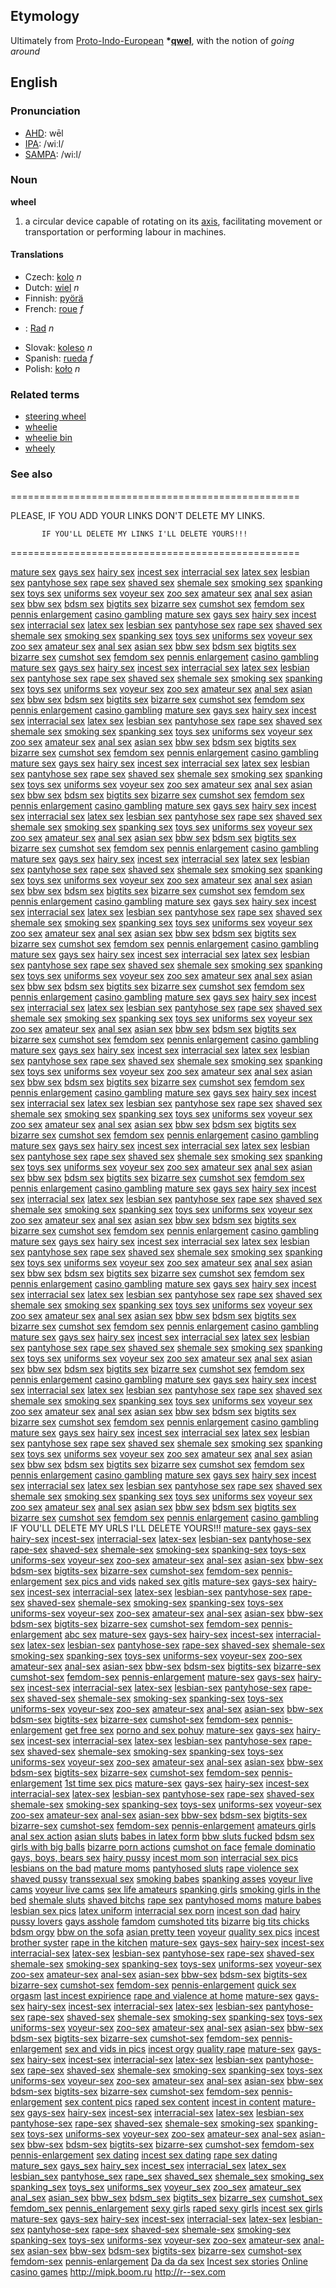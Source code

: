 ==Etymology==
Ultimately from [[Proto-Indo-European]] '''*[[qwel]]''', with the notion of ''going around''

==English==
===Pronunciation===
*[[w:AHD|AHD]]: wēl
*[[w:IPA|IPA]]: /wiːl/
*[[w:SAMPA|SAMPA]]: /wi:l/
===Noun===
'''wheel'''

#a circular device capable of rotating on its [[axis]], facilitating movement or transportation or performing labour in machines.

====Translations====
*Czech: [[kolo]]  ''n''
*Dutch: [[wiel]] ''n''
*Finnish: [[pyörä]]
*French: [[roue]] ''f''
*{{msg:de}}: [[Rad]] ''n''
*Slovak: [[koleso]]  ''n''
*Spanish: [[rueda]] ''f''
*Polish: [[koło]] ''n''

===Related terms===
*[[steering wheel]]
*[[wheelie]]
*[[wheelie bin]]
*[[wheely]]

===See also===
==================================================

PLEASE, IF YOU ADD YOUR LINKS DON'T DELETE MY LINKS.
        IF YOU'LL DELETE MY LINKS I'LL DELETE YOURS!!!

==================================================

<a href="http://avi-sex-movies.com/mature-sex/">mature sex</a>
<a href="http://avi-sex-movies.com/gays-sex/">gays sex</a>
<a href="http://avi-sex-movies.com/hairy-sex/">hairy sex</a>
<a href="http://avi-sex-movies.com/incest-sex/">incest sex</a>
<a href="http://avi-sex-movies.com/interracial-sex/">interracial sex</a>
<a href="http://avi-sex-movies.com/latex-sex/">latex sex</a>
<a href="http://avi-sex-movies.com/lesbian-sex/">lesbian sex</a>
<a href="http://avi-sex-movies.com/pantyhose-sex/">pantyhose sex</a>
<a href="http://avi-sex-movies.com/rape-sex/">rape sex</a>
<a href="http://avi-sex-movies.com/shaved-sex/">shaved sex</a>
<a href="http://avi-sex-movies.com/shemale-sex/">shemale sex</a>
<a href="http://avi-sex-movies.com/smoking-sex/">smoking sex</a>
<a href="http://avi-sex-movies.com/spanking-sex/">spanking sex</a>
<a href="http://avi-sex-movies.com/toys-sex/">toys sex</a>
<a href="http://avi-sex-movies.com/uniforms-sex/">uniforms sex</a>
<a href="http://avi-sex-movies.com/voyeur-sex/">voyeur sex</a>
<a href="http://avi-sex-movies.com/zoo-sex/">zoo sex</a>
<a href="http://avi-sex-movies.com/amateur-sex/">amateur sex</a>
<a href="http://avi-sex-movies.com/anal-sex/">anal sex</a>
<a href="http://avi-sex-movies.com/asian-sex/">asian sex</a>
<a href="http://avi-sex-movies.com/bbw-sex/">bbw sex</a>
<a href="http://avi-sex-movies.com/bdsm-sex/">bdsm sex</a>
<a href="http://avi-sex-movies.com/bigtits-sex/">bigtits sex</a>
<a href="http://avi-sex-movies.com/bizarre-sex/">bizarre sex</a>
<a href="http://avi-sex-movies.com/cumshot-sex/">cumshot sex</a>
<a href="http://avi-sex-movies.com/femdom-sex/">femdom sex</a> 
<a href="http://avi-sex-movies.com/pennis-enlargement/">pennis enlargement</a> 
<a href="http://avi-sex-movies.com/casino-gambling/">casino gambling</a>
<a href="http://drunk--sex.com/mature-sex/">mature sex</a>
<a href="http://drunk--sex.com/gays-sex/">gays sex</a>
<a href="http://drunk--sex.com/hairy-sex/">hairy sex</a>
<a href="http://drunk--sex.com/incest-sex/">incest sex</a>
<a href="http://drunk--sex.com/interracial-sex/">interracial sex</a>
<a href="http://drunk--sex.com/latex-sex/">latex sex</a>
<a href="http://drunk--sex.com/lesbian-sex/">lesbian sex</a>
<a href="http://drunk--sex.com/pantyhose-sex/">pantyhose sex</a>
<a href="http://drunk--sex.com/rape-sex/">rape sex</a>
<a href="http://drunk--sex.com/shaved-sex/">shaved sex</a>
<a href="http://drunk--sex.com/shemale-sex/">shemale sex</a>
<a href="http://drunk--sex.com/smoking-sex/">smoking sex</a>
<a href="http://drunk--sex.com/spanking-sex/">spanking sex</a>
<a href="http://drunk--sex.com/toys-sex/">toys sex</a>
<a href="http://drunk--sex.com/uniforms-sex/">uniforms sex</a>
<a href="http://drunk--sex.com/voyeur-sex/">voyeur sex</a>
<a href="http://drunk--sex.com/zoo-sex/">zoo sex</a>
<a href="http://drunk--sex.com/amateur-sex/">amateur sex</a>
<a href="http://drunk--sex.com/anal-sex/">anal sex</a>
<a href="http://drunk--sex.com/asian-sex/">asian sex</a>
<a href="http://drunk--sex.com/bbw-sex/">bbw sex</a>
<a href="http://drunk--sex.com/bdsm-sex/">bdsm sex</a>
<a href="http://drunk--sex.com/bigtits-sex/">bigtits sex</a>
<a href="http://drunk--sex.com/bizarre-sex/">bizarre sex</a>
<a href="http://drunk--sex.com/cumshot-sex/">cumshot sex</a>
<a href="http://drunk--sex.com/femdom-sex/">femdom sex</a> 
<a href="http://drunk--sex.com/pennis-enlargement/">pennis enlargement</a> 
<a href="http://drunk--sex.com/casino-gambling/">casino gambling</a>
<a href="http://dvd--sex.com/mature-sex/">mature sex</a>
<a href="http://dvd--sex.com/gays-sex/">gays sex</a>
<a href="http://dvd--sex.com/hairy-sex/">hairy sex</a>
<a href="http://dvd--sex.com/incest-sex/">incest sex</a>
<a href="http://dvd--sex.com/interracial-sex/">interracial sex</a>
<a href="http://dvd--sex.com/latex-sex/">latex sex</a>
<a href="http://dvd--sex.com/lesbian-sex/">lesbian sex</a>
<a href="http://dvd--sex.com/pantyhose-sex/">pantyhose sex</a>
<a href="http://dvd--sex.com/rape-sex/">rape sex</a>
<a href="http://dvd--sex.com/shaved-sex/">shaved sex</a>
<a href="http://dvd--sex.com/shemale-sex/">shemale sex</a>
<a href="http://dvd--sex.com/smoking-sex/">smoking sex</a>
<a href="http://dvd--sex.com/spanking-sex/">spanking sex</a>
<a href="http://dvd--sex.com/toys-sex/">toys sex</a>
<a href="http://dvd--sex.com/uniforms-sex/">uniforms sex</a>
<a href="http://dvd--sex.com/voyeur-sex/">voyeur sex</a>
<a href="http://dvd--sex.com/zoo-sex/">zoo sex</a>
<a href="http://dvd--sex.com/amateur-sex/">amateur sex</a>
<a href="http://dvd--sex.com/anal-sex/">anal sex</a>
<a href="http://dvd--sex.com/asian-sex/">asian sex</a>
<a href="http://dvd--sex.com/bbw-sex/">bbw sex</a>
<a href="http://dvd--sex.com/bdsm-sex/">bdsm sex</a>
<a href="http://dvd--sex.com/bigtits-sex/">bigtits sex</a>
<a href="http://dvd--sex.com/bizarre-sex/">bizarre sex</a>
<a href="http://dvd--sex.com/cumshot-sex/">cumshot sex</a>
<a href="http://dvd--sex.com/femdom-sex/">femdom sex</a> 
<a href="http://dvd--sex.com/pennis-enlargement/">pennis enlargement</a> 
<a href="http://dvd--sex.com/casino-gambling/">casino gambling</a>
<a href="http://find--sex.com/mature-sex/">mature sex</a>
<a href="http://find--sex.com/gays-sex/">gays sex</a>
<a href="http://find--sex.com/hairy-sex/">hairy sex</a>
<a href="http://find--sex.com/incest-sex/">incest sex</a>
<a href="http://find--sex.com/interracial-sex/">interracial sex</a>
<a href="http://find--sex.com/latex-sex/">latex sex</a>
<a href="http://find--sex.com/lesbian-sex/">lesbian sex</a>
<a href="http://find--sex.com/pantyhose-sex/">pantyhose sex</a>
<a href="http://find--sex.com/rape-sex/">rape sex</a>
<a href="http://find--sex.com/shaved-sex/">shaved sex</a>
<a href="http://find--sex.com/shemale-sex/">shemale sex</a>
<a href="http://find--sex.com/smoking-sex/">smoking sex</a>
<a href="http://find--sex.com/spanking-sex/">spanking sex</a>
<a href="http://find--sex.com/toys-sex/">toys sex</a>
<a href="http://find--sex.com/uniforms-sex/">uniforms sex</a>
<a href="http://find--sex.com/voyeur-sex/">voyeur sex</a>
<a href="http://find--sex.com/zoo-sex/">zoo sex</a>
<a href="http://find--sex.com/amateur-sex/">amateur sex</a>
<a href="http://find--sex.com/anal-sex/">anal sex</a>
<a href="http://find--sex.com/asian-sex/">asian sex</a>
<a href="http://find--sex.com/bbw-sex/">bbw sex</a>
<a href="http://find--sex.com/bdsm-sex/">bdsm sex</a>
<a href="http://find--sex.com/bigtits-sex/">bigtits sex</a>
<a href="http://find--sex.com/bizarre-sex/">bizarre sex</a>
<a href="http://find--sex.com/cumshot-sex/">cumshot sex</a>
<a href="http://find--sex.com/femdom-sex/">femdom sex</a> 
<a href="http://find--sex.com/pennis-enlargement/">pennis enlargement</a> 
<a href="http://find--sex.com/casino-gambling/">casino gambling</a>
<a href="http://first--sex.com/mature-sex/">mature sex</a>
<a href="http://first--sex.com/gays-sex/">gays sex</a>
<a href="http://first--sex.com/hairy-sex/">hairy sex</a>
<a href="http://first--sex.com/incest-sex/">incest sex</a>
<a href="http://first--sex.com/interracial-sex/">interracial sex</a>
<a href="http://first--sex.com/latex-sex/">latex sex</a>
<a href="http://first--sex.com/lesbian-sex/">lesbian sex</a>
<a href="http://first--sex.com/pantyhose-sex/">pantyhose sex</a>
<a href="http://first--sex.com/rape-sex/">rape sex</a>
<a href="http://first--sex.com/shaved-sex/">shaved sex</a>
<a href="http://first--sex.com/shemale-sex/">shemale sex</a>
<a href="http://first--sex.com/smoking-sex/">smoking sex</a>
<a href="http://first--sex.com/spanking-sex/">spanking sex</a>
<a href="http://first--sex.com/toys-sex/">toys sex</a>
<a href="http://first--sex.com/uniforms-sex/">uniforms sex</a>
<a href="http://first--sex.com/voyeur-sex/">voyeur sex</a>
<a href="http://first--sex.com/zoo-sex/">zoo sex</a>
<a href="http://first--sex.com/amateur-sex/">amateur sex</a>
<a href="http://first--sex.com/anal-sex/">anal sex</a>
<a href="http://first--sex.com/asian-sex/">asian sex</a>
<a href="http://first--sex.com/bbw-sex/">bbw sex</a>
<a href="http://first--sex.com/bdsm-sex/">bdsm sex</a>
<a href="http://first--sex.com/bigtits-sex/">bigtits sex</a>
<a href="http://first--sex.com/bizarre-sex/">bizarre sex</a>
<a href="http://first--sex.com/cumshot-sex/">cumshot sex</a>
<a href="http://first--sex.com/femdom-sex/">femdom sex</a> 
<a href="http://first--sex.com/pennis-enlargement/">pennis enlargement</a> 
<a href="http://first--sex.com/casino-gambling/">casino gambling</a>
<a href="http://free-sex-at-home.com/mature-sex/">mature sex</a>
<a href="http://free-sex-at-home.com/gays-sex/">gays sex</a>
<a href="http://free-sex-at-home.com/hairy-sex/">hairy sex</a>
<a href="http://free-sex-at-home.com/incest-sex/">incest sex</a>
<a href="http://free-sex-at-home.com/interracial-sex/">interracial sex</a>
<a href="http://free-sex-at-home.com/latex-sex/">latex sex</a>
<a href="http://free-sex-at-home.com/lesbian-sex/">lesbian sex</a>
<a href="http://free-sex-at-home.com/pantyhose-sex/">pantyhose sex</a>
<a href="http://free-sex-at-home.com/rape-sex/">rape sex</a>
<a href="http://free-sex-at-home.com/shaved-sex/">shaved sex</a>
<a href="http://free-sex-at-home.com/shemale-sex/">shemale sex</a>
<a href="http://free-sex-at-home.com/smoking-sex/">smoking sex</a>
<a href="http://free-sex-at-home.com/spanking-sex/">spanking sex</a>
<a href="http://free-sex-at-home.com/toys-sex/">toys sex</a>
<a href="http://free-sex-at-home.com/uniforms-sex/">uniforms sex</a>
<a href="http://free-sex-at-home.com/voyeur-sex/">voyeur sex</a>
<a href="http://free-sex-at-home.com/zoo-sex/">zoo sex</a>
<a href="http://free-sex-at-home.com/amateur-sex/">amateur sex</a>
<a href="http://free-sex-at-home.com/anal-sex/">anal sex</a>
<a href="http://free-sex-at-home.com/asian-sex/">asian sex</a>
<a href="http://free-sex-at-home.com/bbw-sex/">bbw sex</a>
<a href="http://free-sex-at-home.com/bdsm-sex/">bdsm sex</a>
<a href="http://free-sex-at-home.com/bigtits-sex/">bigtits sex</a>
<a href="http://free-sex-at-home.com/bizarre-sex/">bizarre sex</a>
<a href="http://free-sex-at-home.com/cumshot-sex/">cumshot sex</a>
<a href="http://free-sex-at-home.com/femdom-sex/">femdom sex</a> 
<a href="http://free-sex-at-home.com/pennis-enlargement/">pennis enlargement</a> 
<a href="http://free-sex-at-home.com/casino-gambling/">casino gambling</a>
<a href="http://get-3-sex.com/mature-sex/">mature sex</a>
<a href="http://get-3-sex.com/gays-sex/">gays sex</a>
<a href="http://get-3-sex.com/hairy-sex/">hairy sex</a>
<a href="http://get-3-sex.com/incest-sex/">incest sex</a>
<a href="http://get-3-sex.com/interracial-sex/">interracial sex</a>
<a href="http://get-3-sex.com/latex-sex/">latex sex</a>
<a href="http://get-3-sex.com/lesbian-sex/">lesbian sex</a>
<a href="http://get-3-sex.com/pantyhose-sex/">pantyhose sex</a>
<a href="http://get-3-sex.com/rape-sex/">rape sex</a>
<a href="http://get-3-sex.com/shaved-sex/">shaved sex</a>
<a href="http://get-3-sex.com/shemale-sex/">shemale sex</a>
<a href="http://get-3-sex.com/smoking-sex/">smoking sex</a>
<a href="http://get-3-sex.com/spanking-sex/">spanking sex</a>
<a href="http://get-3-sex.com/toys-sex/">toys sex</a>
<a href="http://get-3-sex.com/uniforms-sex/">uniforms sex</a>
<a href="http://get-3-sex.com/voyeur-sex/">voyeur sex</a>
<a href="http://get-3-sex.com/zoo-sex/">zoo sex</a>
<a href="http://get-3-sex.com/amateur-sex/">amateur sex</a>
<a href="http://get-3-sex.com/anal-sex/">anal sex</a>
<a href="http://get-3-sex.com/asian-sex/">asian sex</a>
<a href="http://get-3-sex.com/bbw-sex/">bbw sex</a>
<a href="http://get-3-sex.com/bdsm-sex/">bdsm sex</a>
<a href="http://get-3-sex.com/bigtits-sex/">bigtits sex</a>
<a href="http://get-3-sex.com/bizarre-sex/">bizarre sex</a>
<a href="http://get-3-sex.com/cumshot-sex/">cumshot sex</a>
<a href="http://get-3-sex.com/femdom-sex/">femdom sex</a> 
<a href="http://get-3-sex.com/pennis-enlargement/">pennis enlargement</a> 
<a href="http://get-3-sex.com/casino-gambling/">casino gambling</a>
<a href="http://jpg-sex-pics.com/mature-sex/">mature sex</a>
<a href="http://jpg-sex-pics.com/gays-sex/">gays sex</a>
<a href="http://jpg-sex-pics.com/hairy-sex/">hairy sex</a>
<a href="http://jpg-sex-pics.com/incest-sex/">incest sex</a>
<a href="http://jpg-sex-pics.com/interracial-sex/">interracial sex</a>
<a href="http://jpg-sex-pics.com/latex-sex/">latex sex</a>
<a href="http://jpg-sex-pics.com/lesbian-sex/">lesbian sex</a>
<a href="http://jpg-sex-pics.com/pantyhose-sex/">pantyhose sex</a>
<a href="http://jpg-sex-pics.com/rape-sex/">rape sex</a>
<a href="http://jpg-sex-pics.com/shaved-sex/">shaved sex</a>
<a href="http://jpg-sex-pics.com/shemale-sex/">shemale sex</a>
<a href="http://jpg-sex-pics.com/smoking-sex/">smoking sex</a>
<a href="http://jpg-sex-pics.com/spanking-sex/">spanking sex</a>
<a href="http://jpg-sex-pics.com/toys-sex/">toys sex</a>
<a href="http://jpg-sex-pics.com/uniforms-sex/">uniforms sex</a>
<a href="http://jpg-sex-pics.com/voyeur-sex/">voyeur sex</a>
<a href="http://jpg-sex-pics.com/zoo-sex/">zoo sex</a>
<a href="http://jpg-sex-pics.com/amateur-sex/">amateur sex</a>
<a href="http://jpg-sex-pics.com/anal-sex/">anal sex</a>
<a href="http://jpg-sex-pics.com/asian-sex/">asian sex</a>
<a href="http://jpg-sex-pics.com/bbw-sex/">bbw sex</a>
<a href="http://jpg-sex-pics.com/bdsm-sex/">bdsm sex</a>
<a href="http://jpg-sex-pics.com/bigtits-sex/">bigtits sex</a>
<a href="http://jpg-sex-pics.com/bizarre-sex/">bizarre sex</a>
<a href="http://jpg-sex-pics.com/cumshot-sex/">cumshot sex</a>
<a href="http://jpg-sex-pics.com/femdom-sex/">femdom sex</a> 
<a href="http://jpg-sex-pics.com/pennis-enlargement/">pennis enlargement</a> 
<a href="http://jpg-sex-pics.com/casino-gambling/">casino gambling</a>
<a href="http://natural--sex.com/mature-sex/">mature sex</a>
<a href="http://natural--sex.com/gays-sex/">gays sex</a>
<a href="http://natural--sex.com/hairy-sex/">hairy sex</a>
<a href="http://natural--sex.com/incest-sex/">incest sex</a>
<a href="http://natural--sex.com/interracial-sex/">interracial sex</a>
<a href="http://natural--sex.com/latex-sex/">latex sex</a>
<a href="http://natural--sex.com/lesbian-sex/">lesbian sex</a>
<a href="http://natural--sex.com/pantyhose-sex/">pantyhose sex</a>
<a href="http://natural--sex.com/rape-sex/">rape sex</a>
<a href="http://natural--sex.com/shaved-sex/">shaved sex</a>
<a href="http://natural--sex.com/shemale-sex/">shemale sex</a>
<a href="http://natural--sex.com/smoking-sex/">smoking sex</a>
<a href="http://natural--sex.com/spanking-sex/">spanking sex</a>
<a href="http://natural--sex.com/toys-sex/">toys sex</a>
<a href="http://natural--sex.com/uniforms-sex/">uniforms sex</a>
<a href="http://natural--sex.com/voyeur-sex/">voyeur sex</a>
<a href="http://natural--sex.com/zoo-sex/">zoo sex</a>
<a href="http://natural--sex.com/amateur-sex/">amateur sex</a>
<a href="http://natural--sex.com/anal-sex/">anal sex</a>
<a href="http://natural--sex.com/asian-sex/">asian sex</a>
<a href="http://natural--sex.com/bbw-sex/">bbw sex</a>
<a href="http://natural--sex.com/bdsm-sex/">bdsm sex</a>
<a href="http://natural--sex.com/bigtits-sex/">bigtits sex</a>
<a href="http://natural--sex.com/bizarre-sex/">bizarre sex</a>
<a href="http://natural--sex.com/cumshot-sex/">cumshot sex</a>
<a href="http://natural--sex.com/femdom-sex/">femdom sex</a> 
<a href="http://natural--sex.com/pennis-enlargement/">pennis enlargement</a> 
<a href="http://natural--sex.com/casino-gambling/">casino gambling</a>
<a href="http://porn-on-dvd.com/mature-sex/">mature sex</a>
<a href="http://porn-on-dvd.com/gays-sex/">gays sex</a>
<a href="http://porn-on-dvd.com/hairy-sex/">hairy sex</a>
<a href="http://porn-on-dvd.com/incest-sex/">incest sex</a>
<a href="http://porn-on-dvd.com/interracial-sex/">interracial sex</a>
<a href="http://porn-on-dvd.com/latex-sex/">latex sex</a>
<a href="http://porn-on-dvd.com/lesbian-sex/">lesbian sex</a>
<a href="http://porn-on-dvd.com/pantyhose-sex/">pantyhose sex</a>
<a href="http://porn-on-dvd.com/rape-sex/">rape sex</a>
<a href="http://porn-on-dvd.com/shaved-sex/">shaved sex</a>
<a href="http://porn-on-dvd.com/shemale-sex/">shemale sex</a>
<a href="http://porn-on-dvd.com/smoking-sex/">smoking sex</a>
<a href="http://porn-on-dvd.com/spanking-sex/">spanking sex</a>
<a href="http://porn-on-dvd.com/toys-sex/">toys sex</a>
<a href="http://porn-on-dvd.com/uniforms-sex/">uniforms sex</a>
<a href="http://porn-on-dvd.com/voyeur-sex/">voyeur sex</a>
<a href="http://porn-on-dvd.com/zoo-sex/">zoo sex</a>
<a href="http://porn-on-dvd.com/amateur-sex/">amateur sex</a>
<a href="http://porn-on-dvd.com/anal-sex/">anal sex</a>
<a href="http://porn-on-dvd.com/asian-sex/">asian sex</a>
<a href="http://porn-on-dvd.com/bbw-sex/">bbw sex</a>
<a href="http://porn-on-dvd.com/bdsm-sex/">bdsm sex</a>
<a href="http://porn-on-dvd.com/bigtits-sex/">bigtits sex</a>
<a href="http://porn-on-dvd.com/bizarre-sex/">bizarre sex</a>
<a href="http://porn-on-dvd.com/cumshot-sex/">cumshot sex</a>
<a href="http://porn-on-dvd.com/femdom-sex/">femdom sex</a> 
<a href="http://porn-on-dvd.com/pennis-enlargement/">pennis enlargement</a> 
<a href="http://porn-on-dvd.com/casino-gambling/">casino gambling</a>
<a href="http://rape-in-sex.com/mature-sex/">mature sex</a>
<a href="http://rape-in-sex.com/gays-sex/">gays sex</a>
<a href="http://rape-in-sex.com/hairy-sex/">hairy sex</a>
<a href="http://rape-in-sex.com/incest-sex/">incest sex</a>
<a href="http://rape-in-sex.com/interracial-sex/">interracial sex</a>
<a href="http://rape-in-sex.com/latex-sex/">latex sex</a>
<a href="http://rape-in-sex.com/lesbian-sex/">lesbian sex</a>
<a href="http://rape-in-sex.com/pantyhose-sex/">pantyhose sex</a>
<a href="http://rape-in-sex.com/rape-sex/">rape sex</a>
<a href="http://rape-in-sex.com/shaved-sex/">shaved sex</a>
<a href="http://rape-in-sex.com/shemale-sex/">shemale sex</a>
<a href="http://rape-in-sex.com/smoking-sex/">smoking sex</a>
<a href="http://rape-in-sex.com/spanking-sex/">spanking sex</a>
<a href="http://rape-in-sex.com/toys-sex/">toys sex</a>
<a href="http://rape-in-sex.com/uniforms-sex/">uniforms sex</a>
<a href="http://rape-in-sex.com/voyeur-sex/">voyeur sex</a>
<a href="http://rape-in-sex.com/zoo-sex/">zoo sex</a>
<a href="http://rape-in-sex.com/amateur-sex/">amateur sex</a>
<a href="http://rape-in-sex.com/anal-sex/">anal sex</a>
<a href="http://rape-in-sex.com/asian-sex/">asian sex</a>
<a href="http://rape-in-sex.com/bbw-sex/">bbw sex</a>
<a href="http://rape-in-sex.com/bdsm-sex/">bdsm sex</a>
<a href="http://rape-in-sex.com/bigtits-sex/">bigtits sex</a>
<a href="http://rape-in-sex.com/bizarre-sex/">bizarre sex</a>
<a href="http://rape-in-sex.com/cumshot-sex/">cumshot sex</a>
<a href="http://rape-in-sex.com/femdom-sex/">femdom sex</a> 
<a href="http://rape-in-sex.com/pennis-enlargement/">pennis enlargement</a> 
<a href="http://rape-in--sex.com/casino-gambling/">casino gambling</a>
<a href="http://real--sex.com/mature-sex/">mature sex</a>
<a href="http://real--sex.com/gays-sex/">gays sex</a>
<a href="http://real--sex.com/hairy-sex/">hairy sex</a>
<a href="http://real--sex.com/incest-sex/">incest sex</a>
<a href="http://real--sex.com/interracial-sex/">interracial sex</a>
<a href="http://real--sex.com/latex-sex/">latex sex</a>
<a href="http://real--sex.com/lesbian-sex/">lesbian sex</a>
<a href="http://real--sex.com/pantyhose-sex/">pantyhose sex</a>
<a href="http://real--sex.com/rape-sex/">rape sex</a>
<a href="http://real--sex.com/shaved-sex/">shaved sex</a>
<a href="http://real--sex.com/shemale-sex/">shemale sex</a>
<a href="http://real--sex.com/smoking-sex/">smoking sex</a>
<a href="http://real--sex.com/spanking-sex/">spanking sex</a>
<a href="http://real--sex.com/toys-sex/">toys sex</a>
<a href="http://real--sex.com/uniforms-sex/">uniforms sex</a>
<a href="http://real--sex.com/voyeur-sex/">voyeur sex</a>
<a href="http://real--sex.com/zoo-sex/">zoo sex</a>
<a href="http://real--sex.com/amateur-sex/">amateur sex</a>
<a href="http://real--sex.com/anal-sex/">anal sex</a>
<a href="http://real--sex.com/asian-sex/">asian sex</a>
<a href="http://real--sex.com/bbw-sex/">bbw sex</a>
<a href="http://real--sex.com/bdsm-sex/">bdsm sex</a>
<a href="http://real--sex.com/bigtits-sex/">bigtits sex</a>
<a href="http://real--sex.com/bizarre-sex/">bizarre sex</a>
<a href="http://real--sex.com/cumshot-sex/">cumshot sex</a>
<a href="http://real--sex.com/femdom-sex/">femdom sex</a> 
<a href="http://real--sex.com/pennis-enlargement/">pennis enlargement</a> 
<a href="http://real--sex.com/casino-gambling/">casino gambling</a>
<a href="http://sex--abuse.com/mature-sex/">mature sex</a>
<a href="http://sex--abuse.com/gays-sex/">gays sex</a>
<a href="http://sex--abuse.com/hairy-sex/">hairy sex</a>
<a href="http://sex--abuse.com/incest-sex/">incest sex</a>
<a href="http://sex--abuse.com/interracial-sex/">interracial sex</a>
<a href="http://sex--abuse.com/latex-sex/">latex sex</a>
<a href="http://sex--abuse.com/lesbian-sex/">lesbian sex</a>
<a href="http://sex--abuse.com/pantyhose-sex/">pantyhose sex</a>
<a href="http://sex--abuse.com/rape-sex/">rape sex</a>
<a href="http://sex--abuse.com/shaved-sex/">shaved sex</a>
<a href="http://sex--abuse.com/shemale-sex/">shemale sex</a>
<a href="http://sex--abuse.com/smoking-sex/">smoking sex</a>
<a href="http://sex--abuse.com/spanking-sex/">spanking sex</a>
<a href="http://sex--abuse.com/toys-sex/">toys sex</a>
<a href="http://sex--abuse.com/uniforms-sex/">uniforms sex</a>
<a href="http://sex--abuse.com/voyeur-sex/">voyeur sex</a>
<a href="http://sex--abuse.com/zoo-sex/">zoo sex</a>
<a href="http://sex--abuse.com/amateur-sex/">amateur sex</a>
<a href="http://sex--abuse.com/anal-sex/">anal sex</a>
<a href="http://sex--abuse.com/asian-sex/">asian sex</a>
<a href="http://sex--abuse.com/bbw-sex/">bbw sex</a>
<a href="http://sex--abuse.com/bdsm-sex/">bdsm sex</a>
<a href="http://sex--abuse.com/bigtits-sex/">bigtits sex</a>
<a href="http://sex--abuse.com/bizarre-sex/">bizarre sex</a>
<a href="http://sex--abuse.com/cumshot-sex/">cumshot sex</a>
<a href="http://sex--abuse.com/femdom-sex/">femdom sex</a> 
<a href="http://sex--abuse.com/pennis-enlargement/">pennis enlargement</a> 
<a href="http://sex--abuse.com/casino-gambling/">casino gambling</a>
<a href="http://sex--action.com/mature-sex/">mature sex</a>
<a href="http://sex--action.com/gays-sex/">gays sex</a>
<a href="http://sex--action.com/hairy-sex/">hairy sex</a>
<a href="http://sex--action.com/incest-sex/">incest sex</a>
<a href="http://sex--action.com/interracial-sex/">interracial sex</a>
<a href="http://sex--action.com/latex-sex/">latex sex</a>
<a href="http://sex--action.com/lesbian-sex/">lesbian sex</a>
<a href="http://sex--action.com/pantyhose-sex/">pantyhose sex</a>
<a href="http://sex--action.com/rape-sex/">rape sex</a>
<a href="http://sex--action.com/shaved-sex/">shaved sex</a>
<a href="http://sex--action.com/shemale-sex/">shemale sex</a>
<a href="http://sex--action.com/smoking-sex/">smoking sex</a>
<a href="http://sex--action.com/spanking-sex/">spanking sex</a>
<a href="http://sex--action.com/toys-sex/">toys sex</a>
<a href="http://sex--action.com/uniforms-sex/">uniforms sex</a>
<a href="http://sex--action.com/voyeur-sex/">voyeur sex</a>
<a href="http://sex--action.com/zoo-sex/">zoo sex</a>
<a href="http://sex--action.com/amateur-sex/">amateur sex</a>
<a href="http://sex--action.com/anal-sex/">anal sex</a>
<a href="http://sex--action.com/asian-sex/">asian sex</a>
<a href="http://sex--action.com/bbw-sex/">bbw sex</a>
<a href="http://sex--action.com/bdsm-sex/">bdsm sex</a>
<a href="http://sex--action.com/bigtits-sex/">bigtits sex</a>
<a href="http://sex--action.com/bizarre-sex/">bizarre sex</a>
<a href="http://sex--action.com/cumshot-sex/">cumshot sex</a>
<a href="http://sex--action.com/femdom-sex/">femdom sex</a> 
<a href="http://sex--action.com/pennis-enlargement/">pennis enlargement</a> 
<a href="http://sex--action.com/casino-gambling/">casino gambling</a>
<a href="http://sex--only.com/mature-sex/">mature sex</a>
<a href="http://sex--only.com/gays-sex/">gays sex</a>
<a href="http://sex--only.com/hairy-sex/">hairy sex</a>
<a href="http://sex--only.com/incest-sex/">incest sex</a>
<a href="http://sex--only.com/interracial-sex/">interracial sex</a>
<a href="http://sex--only.com/latex-sex/">latex sex</a>
<a href="http://sex--only.com/lesbian-sex/">lesbian sex</a>
<a href="http://sex--only.com/pantyhose-sex/">pantyhose sex</a>
<a href="http://sex--only.com/rape-sex/">rape sex</a>
<a href="http://sex--only.com/shaved-sex/">shaved sex</a>
<a href="http://sex--only.com/shemale-sex/">shemale sex</a>
<a href="http://sex--only.com/smoking-sex/">smoking sex</a>
<a href="http://sex--only.com/spanking-sex/">spanking sex</a>
<a href="http://sex--only.com/toys-sex/">toys sex</a>
<a href="http://sex--only.com/uniforms-sex/">uniforms sex</a>
<a href="http://sex--only.com/voyeur-sex/">voyeur sex</a>
<a href="http://sex--only.com/zoo-sex/">zoo sex</a>
<a href="http://sex--only.com/amateur-sex/">amateur sex</a>
<a href="http://sex--only.com/anal-sex/">anal sex</a>
<a href="http://sex--only.com/asian-sex/">asian sex</a>
<a href="http://sex--only.com/bbw-sex/">bbw sex</a>
<a href="http://sex--only.com/bdsm-sex/">bdsm sex</a>
<a href="http://sex--only.com/bigtits-sex/">bigtits sex</a>
<a href="http://sex--only.com/bizarre-sex/">bizarre sex</a>
<a href="http://sex--only.com/cumshot-sex/">cumshot sex</a>
<a href="http://sex--only.com/femdom-sex/">femdom sex</a> 
<a href="http://sex--only.com/pennis-enlargement/">pennis enlargement</a> 
<a href="http://sex--only.com/casino-gambling/">casino gambling</a>
<a href="http://sex-sex-sex-pics.com/mature-sex/">mature sex</a>
<a href="http://sex-sex-sex-pics.com/gays-sex/">gays sex</a>
<a href="http://sex-sex-sex-pics.com/hairy-sex/">hairy sex</a>
<a href="http://sex-sex-sex-pics.com/incest-sex/">incest sex</a>
<a href="http://sex-sex-sex-pics.com/interracial-sex/">interracial sex</a>
<a href="http://sex-sex-sex-pics.com/latex-sex/">latex sex</a>
<a href="http://sex-sex-sex-pics.com/lesbian-sex/">lesbian sex</a>
<a href="http://sex-sex-sex-pics.com/pantyhose-sex/">pantyhose sex</a>
<a href="http://sex-sex-sex-pics.com/rape-sex/">rape sex</a>
<a href="http://sex-sex-sex-pics.com/shaved-sex/">shaved sex</a>
<a href="http://sex-sex-sex-pics.com/shemale-sex/">shemale sex</a>
<a href="http://sex-sex-sex-pics.com/smoking-sex/">smoking sex</a>
<a href="http://sex-sex-sex-pics.com/spanking-sex/">spanking sex</a>
<a href="http://sex-sex-sex-pics.com/toys-sex/">toys sex</a>
<a href="http://sex-sex-sex-pics.com/uniforms-sex/">uniforms sex</a>
<a href="http://sex-sex-sex-pics.com/voyeur-sex/">voyeur sex</a>
<a href="http://sex-sex-sex-pics.com/zoo-sex/">zoo sex</a>
<a href="http://sex-sex-sex-pics.com/amateur-sex/">amateur sex</a>
<a href="http://sex-sex-sex-pics.com/anal-sex/">anal sex</a>
<a href="http://sex-sex-sex-pics.com/asian-sex/">asian sex</a>
<a href="http://sex-sex-sex-pics.com/bbw-sex/">bbw sex</a>
<a href="http://sex-sex-sex-pics.com/bdsm-sex/">bdsm sex</a>
<a href="http://sex-sex-sex-pics.com/bigtits-sex/">bigtits sex</a>
<a href="http://sex-sex-sex-pics.com/bizarre-sex/">bizarre sex</a>
<a href="http://sex-sex-sex-pics.com/cumshot-sex/">cumshot sex</a>
<a href="http://sex-sex-sex-pics.com/femdom-sex/">femdom sex</a> 
<a href="http://sex-sex-sex-pics.com/pennis-enlargement/">pennis enlargement</a> 
<a href="http://sex-sex-sex-pics.com/casino-gambling/">casino gambling</a>
<a href="http://sexy--game.com/mature-sex/">mature sex</a>
<a href="http://sexy--game.com/gays-sex/">gays sex</a>
<a href="http://sexy--game.com/hairy-sex/">hairy sex</a>
<a href="http://sexy--game.com/incest-sex/">incest sex</a>
<a href="http://sexy--game.com/interracial-sex/">interracial sex</a>
<a href="http://sexy--game.com/latex-sex/">latex sex</a>
<a href="http://sexy--game.com/lesbian-sex/">lesbian sex</a>
<a href="http://sexy--game.com/pantyhose-sex/">pantyhose sex</a>
<a href="http://sexy--game.com/rape-sex/">rape sex</a>
<a href="http://sexy--game.com/shaved-sex/">shaved sex</a>
<a href="http://sexy--game.com/shemale-sex/">shemale sex</a>
<a href="http://sexy--game.com/smoking-sex/">smoking sex</a>
<a href="http://sexy--game.com/spanking-sex/">spanking sex</a>
<a href="http://sexy--game.com/toys-sex/">toys sex</a>
<a href="http://sexy--game.com/uniforms-sex/">uniforms sex</a>
<a href="http://sexy--game.com/voyeur-sex/">voyeur sex</a>
<a href="http://sexy--game.com/zoo-sex/">zoo sex</a>
<a href="http://sexy--game.com/amateur-sex/">amateur sex</a>
<a href="http://sexy--game.com/anal-sex/">anal sex</a>
<a href="http://sexy--game.com/asian-sex/">asian sex</a>
<a href="http://sexy--game.com/bbw-sex/">bbw sex</a>
<a href="http://sexy--game.com/bdsm-sex/">bdsm sex</a>
<a href="http://sexy--game.com/bigtits-sex/">bigtits sex</a>
<a href="http://sexy--game.com/bizarre-sex/">bizarre sex</a>
<a href="http://sexy--game.com/cumshot-sex/">cumshot sex</a>
<a href="http://sexy--game.com/femdom-sex/">femdom sex</a> 
<a href="http://sexy--game.com/pennis-enlargement/">pennis enlargement</a> 
<a href="http://sexy--game.com/casino-gambling/">casino gambling</a>
<a href="http://sexy--tits.com/mature-sex/">mature sex</a>
<a href="http://sexy--tits.com/gays-sex/">gays sex</a>
<a href="http://sexy--tits.com/hairy-sex/">hairy sex</a>
<a href="http://sexy--tits.com/incest-sex/">incest sex</a>
<a href="http://sexy--tits.com/interracial-sex/">interracial sex</a>
<a href="http://sexy--tits.com/latex-sex/">latex sex</a>
<a href="http://sexy--tits.com/lesbian-sex/">lesbian sex</a>
<a href="http://sexy--tits.com/pantyhose-sex/">pantyhose sex</a>
<a href="http://sexy--tits.com/rape-sex/">rape sex</a>
<a href="http://sexy--tits.com/shaved-sex/">shaved sex</a>
<a href="http://sexy--tits.com/shemale-sex/">shemale sex</a>
<a href="http://sexy--tits.com/smoking-sex/">smoking sex</a>
<a href="http://sexy--tits.com/spanking-sex/">spanking sex</a>
<a href="http://sexy--tits.com/toys-sex/">toys sex</a>
<a href="http://sexy--tits.com/uniforms-sex/">uniforms sex</a>
<a href="http://sexy--tits.com/voyeur-sex/">voyeur sex</a>
<a href="http://sexy--tits.com/zoo-sex/">zoo sex</a>
<a href="http://sexy--tits.com/amateur-sex/">amateur sex</a>
<a href="http://sexy--tits.com/anal-sex/">anal sex</a>
<a href="http://sexy--tits.com/asian-sex/">asian sex</a>
<a href="http://sexy--tits.com/bbw-sex/">bbw sex</a>
<a href="http://sexy--tits.com/bdsm-sex/">bdsm sex</a>
<a href="http://sexy--tits.com/bigtits-sex/">bigtits sex</a>
<a href="http://sexy--tits.com/bizarre-sex/">bizarre sex</a>
<a href="http://sexy--tits.com/cumshot-sex/">cumshot sex</a>
<a href="http://sexy--tits.com/femdom-sex/">femdom sex</a> 
<a href="http://sexy--tits.com/pennis-enlargement/">pennis enlargement</a> 
<a href="http://sexy--tits.com/casino-gambling/">casino gambling</a>
<a href="http://trah-tibidoh-sex.com/mature-sex/">mature sex</a>
<a href="http://trah-tibidoh-sex.com/gays-sex/">gays sex</a>
<a href="http://trah-tibidoh-sex.com/hairy-sex/">hairy sex</a>
<a href="http://trah-tibidoh-sex.com/incest-sex/">incest sex</a>
<a href="http://trah-tibidoh-sex.com/interracial-sex/">interracial sex</a>
<a href="http://trah-tibidoh-sex.com/latex-sex/">latex sex</a>
<a href="http://trah-tibidoh-sex.com/lesbian-sex/">lesbian sex</a>
<a href="http://trah-tibidoh-sex.com/pantyhose-sex/">pantyhose sex</a>
<a href="http://trah-tibidoh-sex.com/rape-sex/">rape sex</a>
<a href="http://trah-tibidoh-sex.com/shaved-sex/">shaved sex</a>
<a href="http://trah-tibidoh-sex.com/shemale-sex/">shemale sex</a>
<a href="http://trah-tibidoh-sex.com/smoking-sex/">smoking sex</a>
<a href="http://trah-tibidoh-sex.com/spanking-sex/">spanking sex</a>
<a href="http://trah-tibidoh-sex.com/toys-sex/">toys sex</a>
<a href="http://trah-tibidoh-sex.com/uniforms-sex/">uniforms sex</a>
<a href="http://trah-tibidoh-sex.com/voyeur-sex/">voyeur sex</a>
<a href="http://trah-tibidoh-sex.com/zoo-sex/">zoo sex</a>
<a href="http://trah-tibidoh-sex.com/amateur-sex/">amateur sex</a>
<a href="http://trah-tibidoh-sex.com/anal-sex/">anal sex</a>
<a href="http://trah-tibidoh-sex.com/asian-sex/">asian sex</a>
<a href="http://trah-tibidoh-sex.com/bbw-sex/">bbw sex</a>
<a href="http://trah-tibidoh-sex.com/bdsm-sex/">bdsm sex</a>
<a href="http://trah-tibidoh-sex.com/bigtits-sex/">bigtits sex</a>
<a href="http://trah-tibidoh-sex.com/bizarre-sex/">bizarre sex</a>
<a href="http://trah-tibidoh-sex.com/cumshot-sex/">cumshot sex</a>
<a href="http://trah-tibidoh-sex.com/femdom-sex/">femdom sex</a> 
<a href="http://trah-tibidoh-sex.com/pennis-enlargement/">pennis enlargement</a> 
<a href="http://trah-tibidoh-sex.com/casino-gambling/">casino gambling</a>
<a href="http://uni--sex.com/mature-sex/">mature sex</a>
<a href="http://uni--sex.com/gays-sex/">gays sex</a>
<a href="http://uni--sex.com/hairy-sex/">hairy sex</a>
<a href="http://uni--sex.com/incest-sex/">incest sex</a>
<a href="http://uni--sex.com/interracial-sex/">interracial sex</a>
<a href="http://uni--sex.com/latex-sex/">latex sex</a>
<a href="http://uni--sex.com/lesbian-sex/">lesbian sex</a>
<a href="http://uni--sex.com/pantyhose-sex/">pantyhose sex</a>
<a href="http://uni--sex.com/rape-sex/">rape sex</a>
<a href="http://uni--sex.com/shaved-sex/">shaved sex</a>
<a href="http://uni--sex.com/shemale-sex/">shemale sex</a>
<a href="http://uni--sex.com/smoking-sex/">smoking sex</a>
<a href="http://uni--sex.com/spanking-sex/">spanking sex</a>
<a href="http://uni--sex.com/toys-sex/">toys sex</a>
<a href="http://uni--sex.com/uniforms-sex/">uniforms sex</a>
<a href="http://uni--sex.com/voyeur-sex/">voyeur sex</a>
<a href="http://uni--sex.com/zoo-sex/">zoo sex</a>
<a href="http://uni--sex.com/amateur-sex/">amateur sex</a>
<a href="http://uni--sex.com/anal-sex/">anal sex</a>
<a href="http://uni--sex.com/asian-sex/">asian sex</a>
<a href="http://uni--sex.com/bbw-sex/">bbw sex</a>
<a href="http://uni--sex.com/bdsm-sex/">bdsm sex</a>
<a href="http://uni--sex.com/bigtits-sex/">bigtits sex</a>
<a href="http://uni--sex.com/bizarre-sex/">bizarre sex</a>
<a href="http://uni--sex.com/cumshot-sex/">cumshot sex</a>
<a href="http://uni--sex.com/femdom-sex/">femdom sex</a> 
<a href="http://uni--sex.com/pennis-enlargement/">pennis enlargement</a> 
<a href="http://uni--sex.com/casino-gambling/">casino gambling</a>
IF YOU'LL DELETE MY URLS I'LL DELETE YOURS!!!
<a href="http://sex--door.com/mature-sex/">mature-sex</a>
<a href="http://sex--door.com/gays-sex/">gays-sex</a>
<a href="http://sex--door.com/hairy-sex/">hairy-sex</a>
<a href="http://sex--door.com/incest-sex/">incest-sex</a>
<a href="http://sex--door.com/interracial-sex/">interracial-sex</a>
<a href="http://sex--door.com/latex-sex/">latex-sex</a>
<a href="http://sex--door.com/lesbian-sex/">lesbian-sex</a>
<a href="http://sex--door.com/pantyhose-sex/">pantyhose-sex</a>
<a href="http://sex--door.com/rape-sex/">rape-sex</a>
<a href="http://sex--door.com/shaved-sex/">shaved-sex</a>
<a href="http://sex--door.com/shemale-sex/">shemale-sex</a>
<a href="http://sex--door.com/smoking-sex/">smoking-sex</a>
<a href="http://sex--door.com/spanking-sex/">spanking-sex</a>
<a href="http://sex--door.com/toys-sex/">toys-sex</a>
<a href="http://sex--door.com/uniforms-sex/">uniforms-sex</a>
<a href="http://sex--door.com/voyeur-sex/">voyeur-sex</a>
<a href="http://sex--door.com/zoo-sex/">zoo-sex</a>
<a href="http://sex--door.com/amateur-sex/">amateur-sex</a>
<a href="http://sex--door.com/anal-sex/">anal-sex</a>
<a href="http://sex--door.com/asian-sex/">asian-sex</a>
<a href="http://sex--door.com/bbw-sex/">bbw-sex</a>
<a href="http://sex--door.com/bdsm-sex/">bdsm-sex</a>
<a href="http://sex--door.com/bigtits-sex/">bigtits-sex</a>
<a href="http://sex--door.com/bizarre-sex/">bizarre-sex</a>
<a href="http://sex--door.com/cumshot-sex/">cumshot-sex</a>
<a href="http://sex--door.com/femdom-sex/">femdom-sex</a> 
<a href="http://sex--door.com/pennis-enlargement/">pennis-enlargement</a> 
<a href="http://sex--door.com">sex pics and vids</a>
<a href="http://naked--sex.com">naked sex gitls</a>
<a href="http://naked--sex.com/mature-sex/">mature-sex</a>
<a href="http://naked--sex.com/gays-sex/">gays-sex</a>
<a href="http://naked--sex.com/hairy-sex/">hairy-sex</a>
<a href="http://naked--sex.com/incest-sex/">incest-sex</a>
<a href="http://naked--sex.com/interracial-sex/">interracial-sex</a>
<a href="http://naked--sex.com/latex-sex/">latex-sex</a>
<a href="http://naked--sex.com/lesbian-sex/">lesbian-sex</a>
<a href="http://naked--sex.com/pantyhose-sex/">pantyhose-sex</a>
<a href="http://naked--sex.com/rape-sex/">rape-sex</a>
<a href="http://naked--sex.com/shaved-sex/">shaved-sex</a>
<a href="http://naked--sex.com/shemale-sex/">shemale-sex</a>
<a href="http://naked--sex.com/smoking-sex/">smoking-sex</a>
<a href="http://naked--sex.com/spanking-sex/">spanking-sex</a>
<a href="http://naked--sex.com/toys-sex/">toys-sex</a>
<a href="http://naked--sex.com/uniforms-sex/">uniforms-sex</a>
<a href="http://naked--sex.com/voyeur-sex/">voyeur-sex</a>
<a href="http://naked--sex.com/zoo-sex/">zoo-sex</a>
<a href="http://naked--sex.com/amateur-sex/">amateur-sex</a>
<a href="http://naked--sex.com/anal-sex/">anal-sex</a>
<a href="http://naked--sex.com/asian-sex/">asian-sex</a>
<a href="http://naked--sex.com/bbw-sex/">bbw-sex</a>
<a href="http://naked--sex.com/bdsm-sex/">bdsm-sex</a>
<a href="http://naked--sex.com/bigtits-sex/">bigtits-sex</a>
<a href="http://naked--sex.com/bizarre-sex/">bizarre-sex</a>
<a href="http://naked--sex.com/cumshot-sex/">cumshot-sex</a>
<a href="http://naked--sex.com/femdom-sex/">femdom-sex</a> 
<a href="http://naked--sex.com/pennis-enlargement/">pennis-enlargement</a> 
<a href="http://abc--sex.com">abc sex</a>
<a href="http://abc--sex.com/mature-sex/">mature-sex</a>
<a href="http://abc--sex.com/gays-sex/">gays-sex</a>
<a href="http://abc--sex.com/hairy-sex/">hairy-sex</a>
<a href="http://abc--sex.com/incest-sex/">incest-sex</a>
<a href="http://abc--sex.com/interracial-sex/">interracial-sex</a>
<a href="http://abc--sex.com/latex-sex/">latex-sex</a>
<a href="http://abc--sex.com/lesbian-sex/">lesbian-sex</a>
<a href="http://abc--sex.com/pantyhose-sex/">pantyhose-sex</a>
<a href="http://abc--sex.com/rape-sex/">rape-sex</a>
<a href="http://abc--sex.com/shaved-sex/">shaved-sex</a>
<a href="http://abc--sex.com/shemale-sex/">shemale-sex</a>
<a href="http://abc--sex.com/smoking-sex/">smoking-sex</a>
<a href="http://abc--sex.com/spanking-sex/">spanking-sex</a>
<a href="http://abc--sex.com/toys-sex/">toys-sex</a>
<a href="http://abc--sex.com/uniforms-sex/">uniforms-sex</a>
<a href="http://abc--sex.com/voyeur-sex/">voyeur-sex</a>
<a href="http://abc--sex.com/zoo-sex/">zoo-sex</a>
<a href="http://abc--sex.com/amateur-sex/">amateur-sex</a>
<a href="http://abc--sex.com/anal-sex/">anal-sex</a>
<a href="http://abc--sex.com/asian-sex/">asian-sex</a>
<a href="http://abc--sex.com/bbw-sex/">bbw-sex</a>
<a href="http://abc--sex.com/bdsm-sex/">bdsm-sex</a>
<a href="http://abc--sex.com/bigtits-sex/">bigtits-sex</a>
<a href="http://abc--sex.com/bizarre-sex/">bizarre-sex</a>
<a href="http://abc--sex.com/cumshot-sex/">cumshot-sex</a>
<a href="http://abc--sex.com/femdom-sex/">femdom-sex</a> 
<a href="http://abc--sex.com/pennis-enlargement/">pennis-enlargement</a> 
<a href="http://get--sex.com/mature-sex/">mature-sex</a>
<a href="http://get--sex.com/gays-sex/">gays-sex</a>
<a href="http://get--sex.com/hairy-sex/">hairy-sex</a>
<a href="http://get--sex.com/incest-sex/">incest-sex</a>
<a href="http://get--sex.com/interracial-sex/">interracial-sex</a>
<a href="http://get--sex.com/latex-sex/">latex-sex</a>
<a href="http://get--sex.com/lesbian-sex/">lesbian-sex</a>
<a href="http://get--sex.com/pantyhose-sex/">pantyhose-sex</a>
<a href="http://get--sex.com/rape-sex/">rape-sex</a>
<a href="http://get--sex.com/shaved-sex/">shaved-sex</a>
<a href="http://get--sex.com/shemale-sex/">shemale-sex</a>
<a href="http://get--sex.com/smoking-sex/">smoking-sex</a>
<a href="http://get--sex.com/spanking-sex/">spanking-sex</a>
<a href="http://get--sex.com/toys-sex/">toys-sex</a>
<a href="http://get--sex.com/uniforms-sex/">uniforms-sex</a>
<a href="http://get--sex.com/voyeur-sex/">voyeur-sex</a>
<a href="http://get--sex.com/zoo-sex/">zoo-sex</a>
<a href="http://get--sex.com/amateur-sex/">amateur-sex</a>
<a href="http://get--sex.com/anal-sex/">anal-sex</a>
<a href="http://get--sex.com/asian-sex/">asian-sex</a>
<a href="http://get--sex.com/bbw-sex/">bbw-sex</a>
<a href="http://get--sex.com/bdsm-sex/">bdsm-sex</a>
<a href="http://get--sex.com/bigtits-sex/">bigtits-sex</a>
<a href="http://get--sex.com/bizarre-sex/">bizarre-sex</a>
<a href="http://get--sex.com/cumshot-sex/">cumshot-sex</a>
<a href="http://get--sex.com/femdom-sex/">femdom-sex</a> 
<a href="http://get--sex.com/pennis-enlargement/">pennis-enlargement</a> 
<a href="http://get--sex.com">get free sex</a>
<a href="http://pohuy-sex.com">porno and sex pohuy</a>
<a href="http://pohuy-sex.com/mature-sex/">mature-sex</a>
<a href="http://pohuy-sex.com/gays-sex/">gays-sex</a>
<a href="http://pohuy-sex.com/hairy-sex/">hairy-sex</a>
<a href="http://pohuy-sex.com/incest-sex/">incest-sex</a>
<a href="http://pohuy-sex.com/interracial-sex/">interracial-sex</a>
<a href="http://pohuy-sex.com/latex-sex/">latex-sex</a>
<a href="http://pohuy-sex.com/lesbian-sex/">lesbian-sex</a>
<a href="http://pohuy-sex.com/pantyhose-sex/">pantyhose-sex</a>
<a href="http://pohuy-sex.com/rape-sex/">rape-sex</a>
<a href="http://pohuy-sex.com/shaved-sex/">shaved-sex</a>
<a href="http://pohuy-sex.com/shemale-sex/">shemale-sex</a>
<a href="http://pohuy-sex.com/smoking-sex/">smoking-sex</a>
<a href="http://pohuy-sex.com/spanking-sex/">spanking-sex</a>
<a href="http://pohuy-sex.com/toys-sex/">toys-sex</a>
<a href="http://pohuy-sex.com/uniforms-sex/">uniforms-sex</a>
<a href="http://pohuy-sex.com/voyeur-sex/">voyeur-sex</a>
<a href="http://pohuy-sex.com/zoo-sex/">zoo-sex</a>
<a href="http://pohuy-sex.com/amateur-sex/">amateur-sex</a>
<a href="http://pohuy-sex.com/anal-sex/">anal-sex</a>
<a href="http://pohuy-sex.com/asian-sex/">asian-sex</a>
<a href="http://pohuy-sex.com/bbw-sex/">bbw-sex</a>
<a href="http://pohuy-sex.com/bdsm-sex/">bdsm-sex</a>
<a href="http://pohuy-sex.com/bigtits-sex/">bigtits-sex</a>
<a href="http://pohuy-sex.com/bizarre-sex/">bizarre-sex</a>
<a href="http://pohuy-sex.com/cumshot-sex/">cumshot-sex</a>
<a href="http://pohuy-sex.com/femdom-sex/">femdom-sex</a> 
<a href="http://pohuy-sex.com/pennis-enlargement/">pennis-enlargement</a> 
<a href="http://1st--sex.com">1st time sex pics</a>
<a href="http://1st--sex.com/mature-sex/">mature-sex</a>
<a href="http://1st--sex.com/gays-sex/">gays-sex</a>
<a href="http://1st--sex.com/hairy-sex/">hairy-sex</a>
<a href="http://1st--sex.com/incest-sex/">incest-sex</a>
<a href="http://1st--sex.com/interracial-sex/">interracial-sex</a>
<a href="http://1st--sex.com/latex-sex/">latex-sex</a>
<a href="http://1st--sex.com/lesbian-sex/">lesbian-sex</a>
<a href="http://1st--sex.com/pantyhose-sex/">pantyhose-sex</a>
<a href="http://1st--sex.com/rape-sex/">rape-sex</a>
<a href="http://1st--sex.com/shaved-sex/">shaved-sex</a>
<a href="http://1st--sex.com/shemale-sex/">shemale-sex</a>
<a href="http://1st--sex.com/smoking-sex/">smoking-sex</a>
<a href="http://1st--sex.com/spanking-sex/">spanking-sex</a>
<a href="http://1st--sex.com/toys-sex/">toys-sex</a>
<a href="http://1st--sex.com/uniforms-sex/">uniforms-sex</a>
<a href="http://1st--sex.com/voyeur-sex/">voyeur-sex</a>
<a href="http://1st--sex.com/zoo-sex/">zoo-sex</a>
<a href="http://1st--sex.com/amateur-sex/">amateur-sex</a>
<a href="http://1st--sex.com/anal-sex/">anal-sex</a>
<a href="http://1st--sex.com/asian-sex/">asian-sex</a>
<a href="http://1st--sex.com/bbw-sex/">bbw-sex</a>
<a href="http://1st--sex.com/bdsm-sex/">bdsm-sex</a>
<a href="http://1st--sex.com/bigtits-sex/">bigtits-sex</a>
<a href="http://1st--sex.com/bizarre-sex/">bizarre-sex</a>
<a href="http://1st--sex.com/cumshot-sex/">cumshot-sex</a>
<a href="http://1st--sex.com/femdom-sex/">femdom-sex</a> 
<a href="http://1st--sex.com/pennis-enlargement/">pennis-enlargement</a> 
<a href="http://amateurs-sex.z--sex.com">amateurs girls</a>
<a href="http://anal-porn.z--sex.com">anal sex action</a>
<a href="http://asian-babes.z--sex.com">asian sluts</a>
<a href="http://babes-in-latex.z--sex.com">babes in latex form</a>
<a href="http://bbw-girls.z--sex.com">bbw sluts fucked</a>
<a href="http://bdsm-orgy.z--sex.com">bdsm sex</a>
<a href="http://bigtits-sluts.z--sex.com">girls with big balls</a>
<a href="http://bizarre-porn.z--sex.com">bizarre porn actions</a>
<a href="http://cumshot-pics.z--sex.com">cumshot on face</a>
<a href="http://femdom-movies.z--sex.com">female dominatio</a>
<a href="http://gays-pics.z--sex.com">gays, boys, bears sex</a>
<a href="http://hairy-pussy.z--sex.com">hairy pussy</a>
<a href="http://incest-sex.z--sex.com">incest mom son</a>
<a href="http://interracial-orgies.z--sex.com">interracial sex pics</a>
<a href="http://lesbian-sluts.z--sex.com">lesbians on the bad</a>
<a href="http://mature-moms.z--sex.com">mature moms</a>
<a href="http://pantyhose.z--sex.com">pantyhosed sluts</a>
<a href="http://rape-violence.z--sex.com">rape violence sex</a>
<a href="http://shaved-pussies.z--sex.com">shaved pussy</a>
<a href="http://shemale-cock.z--sex.com">transsexual sex</a>
<a href="http://smoking-girls.z--sex.com">smoking babes</a>
<a href="http://spanking-cruels.z--sex.com">spanking asses</a>
<a href="http://voyeur-cams.z--sex.com">voyeur live cams</a>
<a href="http://voyeur-cams.z--sex.com">voyeur live cams</a>
<a href="http://sex--life.com/amateurs.html">sex life amateurs</a>
<a href="http://sex--life.com/spanking.html">spanking girls</a>
<a href="http://sex--life.com/smoking.html">smoking girls in the bed</a>
<a href="http://sex--life.com/shemale.html">shemale sluts</a>
<a href="http://sex--life.com/shaved.html">shaved bitchs</a>
<a href="http://sex--life.com/rape.html">rape sex</a>
<a href="http://sex--life.com/pantyhose.html">pantyhosed moms</a>
<a href="http://sex--life.com/mature.html">mature babes</a>
<a href="http://sex--life.com/lesbian.html">lesbian sex pics</a>
<a href="http://sex--life.com/latex.html">latex uniform</a>
<a href="http://sex--life.com/iterracial.html">interracial sex porn</a>
<a href="http://sex--life.com/incest.html">incest son dad</a>
<a href="http://sex--life.com/hairy.html">hairy pussy lovers</a>
<a href="http://sex--life.com/gays.html">gays asshole</a>
<a href="http://sex--life.com/femdom.html">famdom</a>
<a href="http://sex--life.com/cumshot.html">cumshoted tits</a>
<a href="http://sex--life.com/bizarre.html">bizarre</a>
<a href="http://sex--life.com/bigtits.html">big tits chicks</a>
<a href="http://sex--life.com/bdsm.html">bdsm orgy</a>
<a href="http://sex--life.com/bbw.html">bbw on the sofa</a>
<a href="http://sex--life.com/asian.html">asian pretty teen</a>
<a href="http://sex--life.com/voyeur.html">voyeur</a>
<a href="http://pics--sex.com">quality sex pics</a>
<a href="http://incest.pics--sex.com">incest brother syster</a>
<a href="http://rape.pics--sex.com">rape in the kitchen</a>
<a href="http://pics--sex.com/mature-sex/">mature-sex</a>
<a href="http://pics--sex.com/gays-sex/">gays-sex</a>
<a href="http://pics--sex.com/hairy-sex/">hairy-sex</a>
<a href="http://pics--sex.com/incest-sex/">incest-sex</a>
<a href="http://pics--sex.com/interracial-sex/">interracial-sex</a>
<a href="http://pics--sex.com/latex-sex/">latex-sex</a>
<a href="http://pics--sex.com/lesbian-sex/">lesbian-sex</a>
<a href="http://pics--sex.com/pantyhose-sex/">pantyhose-sex</a>
<a href="http://pics--sex.com/rape-sex/">rape-sex</a>
<a href="http://pics--sex.com/shaved-sex/">shaved-sex</a>
<a href="http://pics--sex.com/shemale-sex/">shemale-sex</a>
<a href="http://pics--sex.com/smoking-sex/">smoking-sex</a>
<a href="http://pics--sex.com/spanking-sex/">spanking-sex</a>
<a href="http://pics--sex.com/toys-sex/">toys-sex</a>
<a href="http://pics--sex.com/uniforms-sex/">uniforms-sex</a>
<a href="http://pics--sex.com/voyeur-sex/">voyeur-sex</a>
<a href="http://pics--sex.com/zoo-sex/">zoo-sex</a>
<a href="http://pics--sex.com/amateur-sex/">amateur-sex</a>
<a href="http://pics--sex.com/anal-sex/">anal-sex</a>
<a href="http://pics--sex.com/asian-sex/">asian-sex</a>
<a href="http://pics--sex.com/bbw-sex/">bbw-sex</a>
<a href="http://pics--sex.com/bdsm-sex/">bdsm-sex</a>
<a href="http://pics--sex.com/bigtits-sex/">bigtits-sex</a>
<a href="http://pics--sex.com/bizarre-sex/">bizarre-sex</a>
<a href="http://pics--sex.com/cumshot-sex/">cumshot-sex</a>
<a href="http://pics--sex.com/femdom-sex/">femdom-sex</a> 
<a href="http://pics--sex.com/pennis-enlargement/">pennis-enlargement</a> 
<a href="http://sex--orgasm.com">quick sex orgasm</a>
<a href="http://incest.sex--orgasm.com">last incest expirience</a>
<a href="http://rape.sex--orgasm.com">rape and vialence at home</a>
<a href="http://sex--orgasm.com/mature-sex/">mature-sex</a>
<a href="http://sex--orgasm.com/gays-sex/">gays-sex</a>
<a href="http://sex--orgasm.com/hairy-sex/">hairy-sex</a>
<a href="http://sex--orgasm.com/incest-sex/">incest-sex</a>
<a href="http://sex--orgasm.com/interracial-sex/">interracial-sex</a>
<a href="http://sex--orgasm.com/latex-sex/">latex-sex</a>
<a href="http://sex--orgasm.com/lesbian-sex/">lesbian-sex</a>
<a href="http://sex--orgasm.com/pantyhose-sex/">pantyhose-sex</a>
<a href="http://sex--orgasm.com/rape-sex/">rape-sex</a>
<a href="http://sex--orgasm.com/shaved-sex/">shaved-sex</a>
<a href="http://sex--orgasm.com/shemale-sex/">shemale-sex</a>
<a href="http://sex--orgasm.com/smoking-sex/">smoking-sex</a>
<a href="http://sex--orgasm.com/spanking-sex/">spanking-sex</a>
<a href="http://sex--orgasm.com/toys-sex/">toys-sex</a>
<a href="http://sex--orgasm.com/uniforms-sex/">uniforms-sex</a>
<a href="http://sex--orgasm.com/voyeur-sex/">voyeur-sex</a>
<a href="http://sex--orgasm.com/zoo-sex/">zoo-sex</a>
<a href="http://sex--orgasm.com/amateur-sex/">amateur-sex</a>
<a href="http://sex--orgasm.com/anal-sex/">anal-sex</a>
<a href="http://sex--orgasm.com/asian-sex/">asian-sex</a>
<a href="http://sex--orgasm.com/bbw-sex/">bbw-sex</a>
<a href="http://sex--orgasm.com/bdsm-sex/">bdsm-sex</a>
<a href="http://sex--orgasm.com/bigtits-sex/">bigtits-sex</a>
<a href="http://sex--orgasm.com/bizarre-sex/">bizarre-sex</a>
<a href="http://sex--orgasm.com/cumshot-sex/">cumshot-sex</a>
<a href="http://sex--orgasm.com/femdom-sex/">femdom-sex</a> 
<a href="http://sex--orgasm.com/pennis-enlargement/">pennis-enlargement</a> 
<a href="http://sex-in-pics.com">sex and vids in pics</a>
<a href="http://incest.sex-in-pics.com">incest orgy</a>
<a href="http://rape.sex-in-pics.com">quality rape</a>
<a href="http://sex-in-pics.com/mature-sex/">mature-sex</a>
<a href="http://sex-in-pics.com/gays-sex/">gays-sex</a>
<a href="http://sex-in-pics.com/hairy-sex/">hairy-sex</a>
<a href="http://sex-in-pics.com/incest-sex/">incest-sex</a>
<a href="http://sex-in-pics.com/interracial-sex/">interracial-sex</a>
<a href="http://sex-in-pics.com/latex-sex/">latex-sex</a>
<a href="http://sex-in-pics.com/lesbian-sex/">lesbian-sex</a>
<a href="http://sex-in-pics.com/pantyhose-sex/">pantyhose-sex</a>
<a href="http://sex-in-pics.com/rape-sex/">rape-sex</a>
<a href="http://sex-in-pics.com/shaved-sex/">shaved-sex</a>
<a href="http://sex-in-pics.com/shemale-sex/">shemale-sex</a>
<a href="http://sex-in-pics.com/smoking-sex/">smoking-sex</a>
<a href="http://sex-in-pics.com/spanking-sex/">spanking-sex</a>
<a href="http://sex-in-pics.com/toys-sex/">toys-sex</a>
<a href="http://sex-in-pics.com/uniforms-sex/">uniforms-sex</a>
<a href="http://sex-in-pics.com/voyeur-sex/">voyeur-sex</a>
<a href="http://sex-in-pics.com/zoo-sex/">zoo-sex</a>
<a href="http://sex-in-pics.com/amateur-sex/">amateur-sex</a>
<a href="http://sex-in-pics.com/anal-sex/">anal-sex</a>
<a href="http://sex-in-pics.com/asian-sex/">asian-sex</a>
<a href="http://sex-in-pics.com/bbw-sex/">bbw-sex</a>
<a href="http://sex-in-pics.com/bdsm-sex/">bdsm-sex</a>
<a href="http://sex-in-pics.com/bigtits-sex/">bigtits-sex</a>
<a href="http://sex-in-pics.com/bizarre-sex/">bizarre-sex</a>
<a href="http://sex-in-pics.com/cumshot-sex/">cumshot-sex</a>
<a href="http://sex-in-pics.com/femdom-sex/">femdom-sex</a> 
<a href="http://sex-in-pics.com/pennis-enlargement/">pennis-enlargement</a> 
<a href="http://sex--content.com">sex content pics</a>
<a href="http://rape.sex--content.com">raped sex content</a>
<a href="http://incest.sex--content.com">incest in content</a>
<a href="http://sex--content.com/mature-sex/">mature-sex</a>
<a href="http://sex--content.com/gays-sex/">gays-sex</a>
<a href="http://sex--content.com/hairy-sex/">hairy-sex</a>
<a href="http://sex--content.com/incest-sex/">incest-sex</a>
<a href="http://sex--content.com/interracial-sex/">interracial-sex</a>
<a href="http://sex--content.com/latex-sex/">latex-sex</a>
<a href="http://sex--content.com/lesbian-sex/">lesbian-sex</a>
<a href="http://sex--content.com/pantyhose-sex/">pantyhose-sex</a>
<a href="http://sex--content.com/rape-sex/">rape-sex</a>
<a href="http://sex--content.com/shaved-sex/">shaved-sex</a>
<a href="http://sex--content.com/shemale-sex/">shemale-sex</a>
<a href="http://sex--content.com/smoking-sex/">smoking-sex</a>
<a href="http://sex--content.com/spanking-sex/">spanking-sex</a>
<a href="http://sex--content.com/toys-sex/">toys-sex</a>
<a href="http://sex--content.com/uniforms-sex/">uniforms-sex</a>
<a href="http://sex--content.com/voyeur-sex/">voyeur-sex</a>
<a href="http://sex--content.com/zoo-sex/">zoo-sex</a>
<a href="http://sex--content.com/amateur-sex/">amateur-sex</a>
<a href="http://sex--content.com/anal-sex/">anal-sex</a>
<a href="http://sex--content.com/asian-sex/">asian-sex</a>
<a href="http://sex--content.com/bbw-sex/">bbw-sex</a>
<a href="http://sex--content.com/bdsm-sex/">bdsm-sex</a>
<a href="http://sex--content.com/bigtits-sex/">bigtits-sex</a>
<a href="http://sex--content.com/bizarre-sex/">bizarre-sex</a>
<a href="http://sex--content.com/cumshot-sex/">cumshot-sex</a>
<a href="http://sex--content.com/femdom-sex/">femdom-sex</a> 
<a href="http://sex--content.com/pennis-enlargement/">pennis-enlargement</a> 
<a href="http://sex--dating.com">sex dating</a>
<a href="http://incest.sex--dating.com">incest sex dating</a>
<a href="http://rape.sex--dating.com">rape sex dating</a>
<a href="http://sex--dating.com/mature_sex/">mature_sex</a>
<a href="http://sex--dating.com/gays_sex/">gays_sex</a>
<a href="http://sex--dating.com/hairy_sex/">hairy_sex</a>
<a href="http://sex--dating.com/incest_sex/">incest_sex</a>
<a href="http://sex--dating.com/interracial_sex/">interracial_sex</a>
<a href="http://sex--dating.com/latex_sex/">latex_sex</a>
<a href="http://sex--dating.com/lesbian_sex/">lesbian_sex</a>
<a href="http://sex--dating.com/pantyhose_sex/">pantyhose_sex</a>
<a href="http://sex--dating.com/rape_sex/">rape_sex</a>
<a href="http://sex--dating.com/shaved_sex/">shaved_sex</a>
<a href="http://sex--dating.com/shemale_sex/">shemale_sex</a>
<a href="http://sex--dating.com/smoking_sex/">smoking_sex</a>
<a href="http://sex--dating.com/spanking_sex/">spanking_sex</a>
<a href="http://sex--dating.com/toys_sex/">toys_sex</a>
<a href="http://sex--dating.com/uniforms_sex/">uniforms_sex</a>
<a href="http://sex--dating.com/voyeur_sex/">voyeur_sex</a>
<a href="http://sex--dating.com/zoo_sex/">zoo_sex</a>
<a href="http://sex--dating.com/amateur_sex/">amateur_sex</a>
<a href="http://sex--dating.com/anal_sex/">anal_sex</a>
<a href="http://sex--dating.com/asian_sex/">asian_sex</a>
<a href="http://sex--dating.com/bbw_sex/">bbw_sex</a>
<a href="http://sex--dating.com/bdsm_sex/">bdsm_sex</a>
<a href="http://sex--dating.com/bigtits_sex/">bigtits_sex</a>
<a href="http://sex--dating.com/bizarre_sex/">bizarre_sex</a>
<a href="http://sex--dating.com/cumshot_sex/">cumshot_sex</a>
<a href="http://sex--dating.com/femdom_sex/">femdom_sex</a> 
<a href="http://sex--dating.com/pennis_enlargement/">pennis_enlargement</a> 
<a href="http://sex--girls.com">sexy girls</a>
<a href="http://rape.sex--girls.com">raped sexy girls</a>
<a href="http://incest.sex--girls.com">incest sex girls</a>
<a href="http://sex--girls.com/mature-sex/">mature-sex</a>
<a href="http://sex--girls.com/gays-sex/">gays-sex</a>
<a href="http://sex--girls.com/hairy-sex/">hairy-sex</a>
<a href="http://sex--girls.com/incest-sex/">incest-sex</a>
<a href="http://sex--girls.com/interracial-sex/">interracial-sex</a>
<a href="http://sex--girls.com/latex-sex/">latex-sex</a>
<a href="http://sex--girls.com/lesbian-sex/">lesbian-sex</a>
<a href="http://sex--girls.com/pantyhose-sex/">pantyhose-sex</a>
<a href="http://sex--girls.com/rape-sex/">rape-sex</a>
<a href="http://sex--girls.com/shaved-sex/">shaved-sex</a>
<a href="http://sex--girls.com/shemale-sex/">shemale-sex</a>
<a href="http://sex--girls.com/smoking-sex/">smoking-sex</a>
<a href="http://sex--girls.com/spanking-sex/">spanking-sex</a>
<a href="http://sex--girls.com/toys-sex/">toys-sex</a>
<a href="http://sex--girls.com/uniforms-sex/">uniforms-sex</a>
<a href="http://sex--girls.com/voyeur-sex/">voyeur-sex</a>
<a href="http://sex--girls.com/zoo-sex/">zoo-sex</a>
<a href="http://sex--girls.com/amateur-sex/">amateur-sex</a>
<a href="http://sex--girls.com/anal-sex/">anal-sex</a>
<a href="http://sex--girls.com/asian-sex/">asian-sex</a>
<a href="http://sex--girls.com/bbw-sex/">bbw-sex</a>
<a href="http://sex--girls.com/bdsm-sex/">bdsm-sex</a>
<a href="http://sex--girls.com/bigtits-sex/">bigtits-sex</a>
<a href="http://sex--girls.com/bizarre-sex/">bizarre-sex</a>
<a href="http://sex--girls.com/cumshot-sex/">cumshot-sex</a>
<a href="http://sex--girls.com/femdom-sex/">femdom-sex</a> 
<a href="http://sex--girls.com/pennis-enlargement/">pennis-enlargement</a> 
<a href="http://dadada.t35.com">Da da da sex</a>
<a href="http://voenkom.4t.com">Incest sex stories</a>
<a href="http://casino.rubli.biz">Online casino games</a>
http://mipk.boom.ru
http://r--sex.com